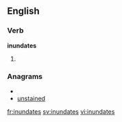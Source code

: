 ==English==

===Verb===
'''inundates'''

# {{third-person singular of|[[inundate]]}}

===Anagrams===
* {{alphagram|adeinnstu}}
* [[unstained#English|unstained]]

[[fr:inundates]]
[[sv:inundates]]
[[vi:inundates]]